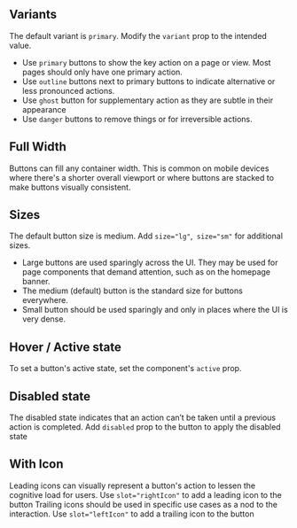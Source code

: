 ## Variants

The default variant is `primary`. Modify the `variant` prop to the intended value.

- Use `primary` buttons to show the key action on a page or view. Most pages should only have one primary action.
- Use `outline` buttons next to primary buttons to indicate alternative or less pronounced actions.
- Use `ghost` button for supplementary action as they are subtle in their appearance 
- Use `danger` buttons  to remove things or for irreversible actions. 

<Canvas of={ButtonStories.Variants}>
  <Story of={ButtonStories.Variants} />
</Canvas>

## Full Width

Buttons can fill any container width. This is common on mobile devices where there's a shorter overall viewport or where buttons are stacked to make buttons visually consistent.

<Canvas of={ButtonStories.FullWidth}>
  <Story of={ButtonStories.FullWidth} />
</Canvas>

## Sizes

The default button size is medium. Add `size="lg"`,` size="sm"` for additional sizes.

- Large buttons are used sparingly across the UI. They may be used for page components that demand attention, such as on the homepage banner.
- The medium (default) button is the standard size for buttons everywhere.
- Small button should be used sparingly and only in places where the UI is very dense.   

<Canvas of={ButtonStories.Sizes}>
  <Story of={ButtonStories.Sizes} />
</Canvas>

## Hover / Active state

To set a button's active state, set the component's `active` prop.

<Canvas of={ButtonStories.Active}>
  <Story of={ButtonStories.Active} />
</Canvas>

## Disabled state

The disabled state indicates that an action can’t be taken until a previous action is completed.
Add `disabled` prop to the button to apply the disabled state

<Canvas of={ButtonStories.Disabled}>
  <Story of={ButtonStories.Disabled} />
</Canvas>

## With Icon

Leading icons can visually represent a button's action to lessen the cognitive load for users. Use `slot="rightIcon"` to add a leading icon to the button 
Trailing icons should be used in specific use cases as a nod to the interaction. Use `slot="leftIcon"` to add a trailing icon to the button

<Canvas of={ButtonStories.ButtonWithIcon}>
  <Story of={ButtonStories.ButtonWithIcon} />
</Canvas>